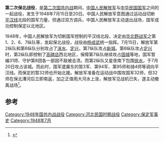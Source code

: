 {{Infobox Military Conflict|
campaign=國共內戰|
image=|
caption=|
conflict=第二次保北战役|
partof=[[第二次国共内战|第二次国共内战]]|
date=1948年7月15日-20日|
place=[[河北省|河北省]][[保定市|保定市]]以北|
result=国军成功控制保定以北，解放军退出战场|
combatant1=[[File:People's_Liberation_Army_Flag_of_the_People's_Republic_of_China.svg|25px]] [[中国人民解放军|中国人民解放军]]华北野战军第1、2、6、7纵队|
combatant2=[[File:Flag_of_the_Republic_of_China_Army.svg|25px]] [[中華民國國軍|中華民國國軍]]暂3军、第94军、第95师、骑4师、暂32师|
commander1=[[File:People's_Liberation_Army_Flag_of_the_People's_Republic_of_China.svg|25px]] [[杨成武|杨成武]]|
commander2=[[File:Flag_of_the_Republic_of_China_Army.svg|25px]] [[傅作义|傅作义]]|
strength1=|
strength2=|
casualties1=|
casualties2=|
}}
'''第二次保北战役'''，是[[第二次国共内战|第二次国共内战]]期间，[[中国人民解放军|中国人民解放军]]与[[中华民国国军|中华民国国军]]之间的一起战役，发生于1948年7月15日至20日。中国人民解放军意图通过运动战切断[[平汉线|平汉线]]北段的国军力量，但通过双方调兵，中国人民解放军主动退出战场，国军成功控制保定以北地区。

1948年，中国人民解放军为切断国军控制的平汉线北段，决定由[[华北野战军|华北野战军]]之第1、2、6、7纵队等，发起保北战役，战役由[[杨成武|杨成武]]统一指挥。7月15日，解放军第2纵队和第6纵队分别攻占了[[涞水|涞水]]、[[定兴|定兴]]，第7纵队攻占[[高碑店市|新城]]。第6纵队攻占[[定兴|定兴]]时，第2纵队即控制了[[高碑店|高碑店]]西北地区，保障第7纵队继续攻占[[固城|固城]]等地，国军暂编31师、守护第8团各一部因不敌被击溃。而第2纵队又星夜南下包围[[徐水|徐水]]，于7月20日攻占该城。而此时，国军遣冀东的暂3军、第94军、第95师和骑4师等调向平汉线。而保定的暂32师也开始北援。解放军准备在运动战中围攻国军32师，但32师在保北漕河后立即南返，加之正值雨大河水上涨，解放军见战机已失，遂主动撤离战场<ref>{{cite book|author=王清魁|title=《中国人民解放军战役集成》|year=1987|publisher=北京：解放军出版社|pages=381页}}</ref>。

==参考==
{{reflist}}
{{军事小作品}}
{{第二次国共内战}}

[[Category:1948年国共内战战役|Category:1948年国共内战战役]]
[[Category:河北民国时期战役|Category:河北民国时期战役]]
[[Category:保定军事史|Category:保定军事史]]
[[Category:1948年7月|Category:1948年7月]]
